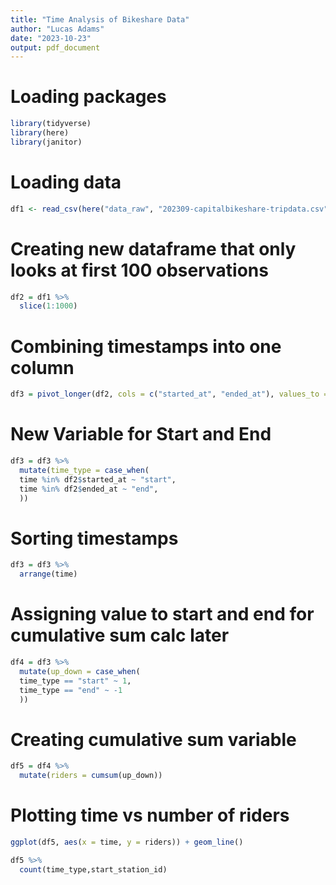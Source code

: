 ```yaml
---
title: "Time Analysis of Bikeshare Data"
author: "Lucas Adams"
date: "2023-10-23"
output: pdf_document
---
```

# Loading packages
```r
library(tidyverse)
library(here)
library(janitor)
```

# Loading data
```r
df1 <- read_csv(here("data_raw", "202309-capitalbikeshare-tripdata.csv"))
```

# Creating new dataframe that only looks at first 100 observations
```r
df2 = df1 %>%
  slice(1:1000)
```

# Combining timestamps into one column
```r
df3 = pivot_longer(df2, cols = c("started_at", "ended_at"), values_to = "time")
```

# New Variable for Start and End
```r
df3 = df3 %>%
  mutate(time_type = case_when(
  time %in% df2$started_at ~ "start",       
  time %in% df2$ended_at ~ "end",       
  ))
```

# Sorting timestamps
```r
df3 = df3 %>%
  arrange(time)
```

# Assigning value to start and end for cumulative sum calc later
```r
df4 = df3 %>%
  mutate(up_down = case_when(
  time_type == "start" ~ 1,
  time_type == "end" ~ -1
  ))
```

# Creating cumulative sum variable
```r
df5 = df4 %>%
  mutate(riders = cumsum(up_down))
```

# Plotting time vs number of riders
```r
ggplot(df5, aes(x = time, y = riders)) + geom_line()
```
```r
df5 %>%
  count(time_type,start_station_id)
```

